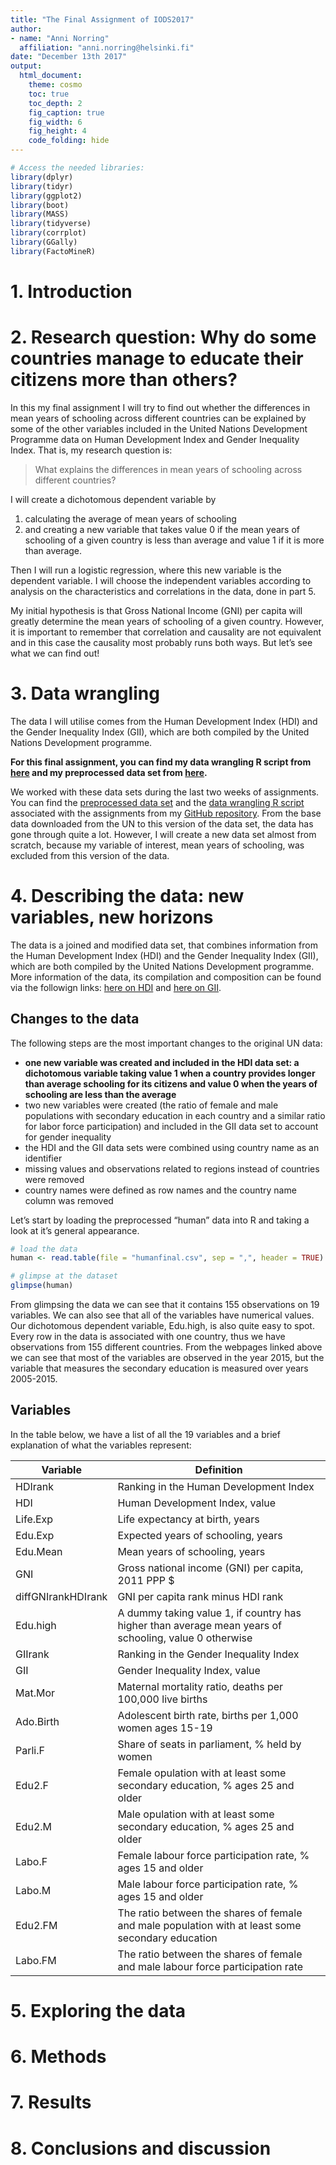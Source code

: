 ```yaml
---
title: "The Final Assignment of IODS2017"
author: 
- name: "Anni Norring"
  affiliation: "anni.norring@helsinki.fi"
date: "December 13th 2017"
output:
  html_document:
    theme: cosmo
    toc: true
    toc_depth: 2
    fig_caption: true
    fig_width: 6
    fig_height: 4
    code_folding: hide
---
```


```r

# Access the needed libraries:
library(dplyr)
library(tidyr)
library(ggplot2)
library(boot)
library(MASS)
library(tidyverse)
library(corrplot)
library(GGally)
library(FactoMineR)
```

# 1. Introduction



# 2. Research question: Why do some countries manage to educate their citizens more than others?

In this my final assignment I will try to find out whether the differences in mean years of schooling across different countries can be explained by some of the other variables included in the United Nations Development Programme data on Human Development Index and Gender Inequality Index. That is, my research question is:

> What explains the differences in mean years of schooling across different countries?

I will create a dichotomous dependent variable by 

1. calculating the average of mean years of schooling 
2. and creating a new variable that takes value 0 if the mean years of schooling of a given country is less than average and value 1 if it is more than average. 

Then I will run a logistic regression, where this new variable is the dependent variable. I will choose the independent variables according to analysis on the characteristics and correlations in the data, done in part 5.

My initial hypothesis is that Gross National Income (GNI) per capita will greatly determine the mean years of schooling of a given country. However, it is important to remember that correlation and causality are not equivalent and in this case the causality most probably runs both ways. But let's see what we can find out!


# 3. Data wrangling

The data I will utilise comes from the Human Development Index (HDI) and the Gender Inequality Index (GII), which are both compiled by the United Nations Development programme. 

**For this final assignment, you can find my data wrangling R script from [here](https://github.com/anorring/IODS-final/blob/master/create_final_human.R) and my preprocessed data set from [here](https://github.com/anorring/IODS-final/blob/master/humanfinal.csv).**

We worked with these data sets during the last two weeks of assignments. You can find the [preprocessed data set](https://github.com/anorring/IODS-project/blob/master/human.csv) and the [data wrangling R script](https://github.com/anorring/IODS-project/blob/master/data/create_human.R) associated with the assignments from my [GitHub repository](https://github.com/anorring/IODS-project/tree/master/data). From the base data downloaded from the UN to this version of the data set, the data has gone through quite a lot. However, I will create a new data set almost from scratch, because my variable of interest, mean years of schooling, was excluded from this version of the data.


# 4. Describing the data: new variables, new horizons

The data is a joined and modified data set, that combines information from the Human Development Index (HDI) and the Gender Inequality Index (GII), which are both compiled by the United Nations Development programme. More information of the data, its compilation and composition can be found via the followign links: [here on HDI](http://hdr.undp.org/en/composite/HDI) and [here on GII](http://hdr.undp.org/en/composite/GII). 


## Changes to the data

The following steps are the most important changes to the original UN data:

- **one new variable was created and included in the HDI data set: a dichotomous variable taking value 1 when a country provides longer than average schooling for its citizens and value 0 when the years of schooling are less than the average**
- two new variables were created (the ratio of female and male populations with secondary education in each country and a similar ratio for labor force participation) and included in the GII data set to account for gender inequality
- the HDI and the GII data sets were combined using country name as an identifier
- missing values and observations related to regions instead of countries were removed
- country names were defined as row names and the country name column was removed


Let's start by loading the preprocessed "human" data into R and taking a look at it's general appearance. 

```r
# load the data
human <- read.table(file = "humanfinal.csv", sep = ",", header = TRUE)

# glimpse at the dataset
glimpse(human)
```

From glimpsing the data we can see that it contains 155 observations on 19 variables. We can also see that all of the variables have numerical values. Our dichotomous dependent variable, Edu.high, is also quite easy to spot. Every row in the data is associated with one country, thus we have observations from 155 different countries. From the webpages linked above we can see that most of the variables are observed in the year 2015, but the variable that measures the secondary education is measured over years 2005-2015.

## Variables

In the table below, we have a list of all the 19 variables and a brief explanation of what the variables represent:

|Variable|Definition
|---|------------------------------------------------------------------------------------|
|HDIrank|Ranking in the Human Development Index|
|HDI|Human Development Index, value|
|Life.Exp|Life expectancy at birth, years|
|Edu.Exp|Expected years of schooling, years|
|Edu.Mean|Mean years of schooling, years|
|GNI|Gross national income (GNI) per capita, 2011 PPP $|
|diffGNIrankHDIrank|GNI per capita rank minus HDI rank|
|Edu.high|A dummy taking value 1, if country has higher than average mean years of schooling, value 0 otherwise|
|GIIrank|Ranking in the Gender Inequality Index|
|GII|Gender Inequality Index, value|
|Mat.Mor|Maternal mortality ratio, deaths per 100,000 live births|
|Ado.Birth|Adolescent birth rate, births per 1,000 women ages 15-19|
|Parli.F|Share of seats in parliament, % held by women|
|Edu2.F|Female opulation with at least some secondary education, % ages 25 and older|
|Edu2.M|Male opulation with at least some secondary education, % ages 25 and older|
|Labo.F|Female labour force participation rate, % ages 15 and older|
|Labo.M|Male labour force participation rate, % ages 15 and older|
|Edu2.FM |The ratio between the shares of female and male population with at least some secondary education|
|Labo.FM|The ratio between the shares of female and male labour force participation rate|




# 5. Exploring the data



# 6. Methods



# 7. Results



# 8. Conclusions and discussion


